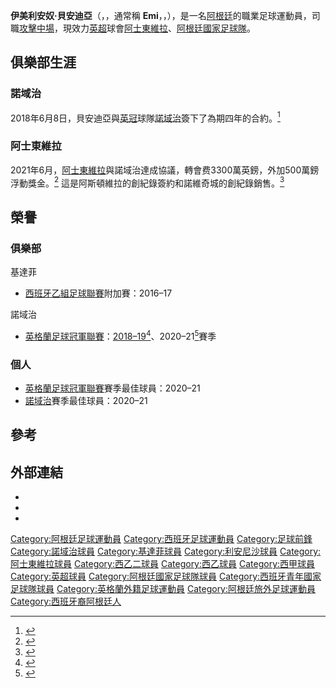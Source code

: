 {{noteTA|G1=uefa|G2=football|G3=laliga|G4=EFL
|T=zh-hans:埃米利亚诺·布恩迪亚;zh-hk:伊美利安奴·貝安迪亞;zh-tw:艾米里亞諾·布恩迪亞;zh-mo:艾美蘭奴·布恩迪亞;
|1=zh-hans:埃米利亚诺·布恩迪亚;zh-hk:伊美利安奴·貝安迪亞;zh-tw:艾米里亞諾·布恩迪亞;zh-mo:艾美蘭奴·布恩迪亞;
|2=zh-hans:布恩迪亚;zh-hk:貝安迪亞;zh-tw:布恩迪亞;zh-mo:布恩迪亞;
|3=zh-hans:诺维奇城;zh-hk:諾域治;zh-tw:諾維奇城;
}}
{{Infobox football biography
| name = 伊美利安奴·貝安迪亞<br>Emi Buendía
| image = Norwich 2 Chelsea 3 - Emi Buendía.jpg
| image_size = 
| caption = 2019年貝安迪亞在[[諾域治城足球會|諾域治]]
| fullname = Emiliano Buendía Stati<ref>{{cite web |url=https://www.premierleague.com/news/1335777 |title=2019/20 Premier League squads confirmed |publisher=Premier League |date=3 September 2019 |access-date=3 September 2019 |archive-date=2019-09-03 |archive-url=https://web.archive.org/web/20190903201046/https://www.premierleague.com/news/1335777 |dead-url=no }}</ref>
| birth_date = {{birth date and age|1996|12|25|df=y}}<ref name=norwichprofile>{{cite web|url=https://www.canaries.co.uk/first-team-squad/first-team/Midfielder/emiliano-buendia/|title=Emiliano Buendía - Midfielder|work=Norwich City Football Club|access-date=2 May 2019|archive-date=2020-08-12|archive-url=https://web.archive.org/web/20200812010400/https://www.canaries.co.uk/first-team-squad/first-team/Midfielder/emiliano-buendia/|dead-url=yes}}</ref>
| birth_place = {{ARG}}[[馬德普拉塔|馬德普拉塔]]
| height = 5ft 7 in<ref name=norwichprofile />
| position = [[攻擊中場|攻擊中場]]
| currentclub = [[阿士東維拉足球會|阿士東維拉]]
| clubnumber = 10
| youthyears1 = 2009 | youthclubs1 = [[Cadetes_de_San_Martín|Cadetes de San Martín]]
| youthyears2 = 2009–2010 | youthclubs2 = [[皇家馬德里足球會|皇家馬德里青年隊]]
| youthyears3 = 2010–2014 | youthclubs3 = [[基達菲足球會|基達菲]]
| years1 = 2014–2015 | clubs1 = [[基達菲足球會|基達菲B隊]] | caps1 = 34 | goals1 = 7
| years2 = 2014–2018 | clubs2 = [[基達菲足球會|基達菲]] | caps2 = 35 | goals2 = 3
| years3 = 2017–2018 | clubs3 = → [[利安尼沙文化和體育會|利安尼沙]] (租借) | caps3 = 40 | goals3 = 6
| years4 = 2018–2021 | clubs4 = [[諾域治城足球會|諾域治]] | caps4 = 113 | goals4 = 24
| years5              = 2021–
| clubs5              = [[阿士東維拉足球會|阿士東維拉]]
| caps5               = 34
| goals5              = 4
| nationalyears1 = 2014 | nationalteam1 = [[西班牙19歲以下國家足球隊|西班牙U19]] | nationalcaps1 = 3 | nationalgoals1 = 0
| nationalyears2 = 2015 | nationalteam2 = [[阿根廷20歲以下國家足球隊|阿根廷U20]] | nationalcaps2 = 3 | nationalgoals2 = 1
| nationalyears3 = 2022– | nationalteam3 = [[阿根廷國家足球隊|阿根廷]] | nationalcaps3 = 1 | nationalgoals3 = 0
| club-update = 2022年5月19日
| nationalteam-update = 2022年2月1日
}}
'''伊美利安奴·貝安迪亞'''（{{lang-es|'''Emiliano Buendía Stati'''}}，{{IPA-es|emiˈljano βwenˈdi.a ˈstati}}，通常稱 '''Emi'''，{{IPA-es|ˈemi|, pron}}，{{bd|1996年|12月25日|}}），是一名[[阿根廷|阿根廷]]的職業足球運動員，司職[[攻擊中場|攻擊中場]]，現效力[[英超|英超]]球會[[阿士東維拉足球會|阿士東維拉]]、[[阿根廷國家足球隊|阿根廷國家足球隊]]。

==俱樂部生涯==
===諾域治===
2018年6月8日，貝安迪亞與[[英冠|英冠]]球隊[[諾域治城足球會|諾域治]]簽下了為期四年的合約。<ref>{{cite web|url=https://www.canaries.co.uk/News/2018/june/buendia-signs/|title=Emi Buendia set to join Norwich City|publisher=Norwich City FC|date=2018-06-08|access-date=2018-06-09|archive-date=2021-05-31|archive-url=https://web.archive.org/web/20210531123722/https://www.canaries.co.uk/News/2018/june/buendia-signs/|dead-url=yes}}</ref> 

===阿士東維拉===
2021年6月，[[阿士東維拉足球會|阿士東維拉]]與諾域治達成協議，轉會费3300萬英鎊，外加500萬鎊浮動獎金。<ref>{{cite web|url=https://hk.on.cc/hk/bkn/cnt/sport/20210608/bkn-20210608140309661-0608_00882_001.html|title=【官宣】維拉3,800萬鎊簽貝安迪亞|publisher=東網|date=2021-06-08|access-date=2021-06-22|archive-date=2021-06-24|archive-url=https://web.archive.org/web/20210624204840/https://hk.on.cc/hk/bkn/cnt/sport/20210608/bkn-20210608140309661-0608_00882_001.html|dead-url=no}}</ref> 這是阿斯頓維拉的創紀錄簽約和諾維奇城的創紀錄銷售。<ref>{{Cite web|date=2021-06-10|title=City receive record fee as Buendia departs for Villa|url=https://www.canaries.co.uk/News/2021/june/city-receive-record-fee-as-buendia-departs-for-villa/|url-status=no|access-date=2021-06-22|website=Norwich City F.C.|language=en-gb|archive-date=2021-06-11|archive-url=https://web.archive.org/web/20210611201037/https://www.canaries.co.uk/News/2021/june/city-receive-record-fee-as-buendia-departs-for-villa/}}</ref>

==榮譽==
===俱樂部===
;{{flagicon|ESP}} 基達菲
*[[西班牙乙組足球聯賽|西班牙乙組足球聯賽]]附加賽：2016–17

;{{flagicon|ENG}} 諾域治
*[[英格蘭足球冠軍聯賽|英格蘭足球冠軍聯賽]]：[[2018年至2019年英格蘭足球冠軍聯賽|2018–19]]<ref>{{cite book |editor-first=John |editor-last=Anderson |title=Football Yearbook 2019–2020 |year=2019 |publisher=Headline Publishing Group |location=London |isbn=978-1-4722-6111-3 |pages=258–259}}</ref>、2020–21<ref>{{cite web|url=https://theathletic.com/news/norwich-championship-premier-league-promotion/SX8hzKBbud4O|title=Norwich win Championship title after securing Premier League promotion|website=The Athletic|date=2021-05-01|accessdate=2021-05-02|archive-date=2021-05-01|archive-url=https://web.archive.org/web/20210501170240/https://theathletic.com/news/norwich-championship-premier-league-promotion/SX8hzKBbud4O|dead-url=no}}</ref>賽季

===個人===
*[[英格蘭足球冠軍聯賽|英格蘭足球冠軍聯賽]]賽季最佳球員：2020–21
*[[諾域治城足球會|諾域治]]賽季最佳球員：2020–21

==參考==
{{reflist}}

==外部連結==
*{{BDFutbol}}
*{{Futbolme profile|24859}}
*{{Soccerway}}

{{阿士東維拉球員名單}}
{{英格蘭足球聯賽頒獎禮英冠年度最佳球員}}

{{DEFAULTSORT: Buendía, Emiliano}}
[[Category:阿根廷足球運動員|Category:阿根廷足球運動員]]
[[Category:西班牙足球運動員|Category:西班牙足球運動員]]
[[Category:足球前鋒|Category:足球前鋒]]
[[Category:諾域治球員|Category:諾域治球員]]
[[Category:基達菲球員|Category:基達菲球員]]
[[Category:利安尼沙球員|Category:利安尼沙球員]]
[[Category:阿士東維拉球員|Category:阿士東維拉球員]]
[[Category:西乙二球員|Category:西乙二球員]]
[[Category:西乙球員|Category:西乙球員]]
[[Category:西甲球員|Category:西甲球員]]
[[Category:英超球員|Category:英超球員]]
[[Category:阿根廷國家足球隊球員|Category:阿根廷國家足球隊球員]]
[[Category:西班牙青年國家足球隊球員|Category:西班牙青年國家足球隊球員]]
[[Category:英格蘭外籍足球運動員|Category:英格蘭外籍足球運動員]]
[[Category:阿根廷旅外足球運動員|Category:阿根廷旅外足球運動員]]
[[Category:西班牙裔阿根廷人|Category:西班牙裔阿根廷人]]